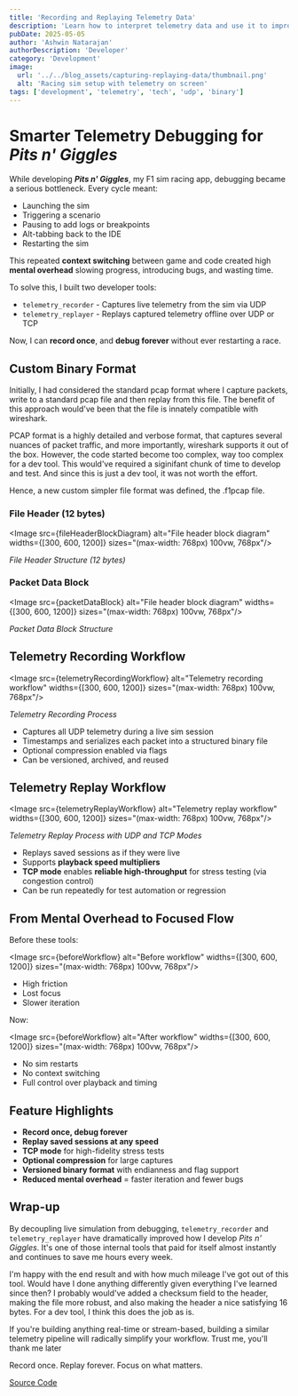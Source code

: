 ```yaml
---
title: 'Recording and Replaying Telemetry Data'
description: 'Learn how to interpret telemetry data and use it to improve your lap times in any sim racing game.'
pubDate: 2025-05-05
author: 'Ashwin Natarajan'
authorDescription: 'Developer'
category: 'Development'
image:
  url: '../../blog_assets/capturing-replaying-data/thumbnail.png'
  alt: 'Racing sim setup with telemetry on screen'
tags: ['development', 'telemetry', 'tech', 'udp', 'binary']
---
```




# Smarter Telemetry Debugging for *Pits n' Giggles*

While developing ***Pits n' Giggles***, my F1 sim racing app, debugging became a serious bottleneck. Every cycle meant:

- Launching the sim
- Triggering a scenario
- Pausing to add logs or breakpoints
- Alt-tabbing back to the IDE
- Restarting the sim

This repeated **context switching** between game and code created high **mental overhead** slowing progress, introducing bugs, and wasting time.

To solve this, I built two developer tools:

- `telemetry_recorder` - Captures live telemetry from the sim via UDP
- `telemetry_replayer` - Replays captured telemetry offline over UDP or TCP

Now, I can **record once**, and **debug forever** without ever restarting a race.

## Custom Binary Format

Initially, I had considered the standard pcap format where I capture packets, write to a standard pcap file and then replay from this file.
The benefit of this approach would've been that the file is innately compatible with wireshark.

PCAP format is a highly detailed and verbose format, that captures several nuances of packet traffic, and more importantly, wireshark supports it out of the box.
However, the code started become too complex, way too complex for a dev tool. This would've required a siginifant chunk of time to develop and test.
And since this is just a dev tool, it was not worth the effort.

Hence, a new custom simpler file format was defined, the .f1pcap file.

### File Header (12 bytes)

<Image
  src={fileHeaderBlockDiagram}
  alt="File header block diagram"
  widths={[300, 600, 1200]}
  sizes="(max-width: 768px) 100vw, 768px"/>

*File Header Structure (12 bytes)*

### Packet Data Block

<Image
  src={packetDataBlock}
  alt="File header block diagram"
  widths={[300, 600, 1200]}
  sizes="(max-width: 768px) 100vw, 768px"/>

*Packet Data Block Structure*

## Telemetry Recording Workflow

<Image
  src={telemetryRecordingWorkflow}
  alt="Telemetry recording workflow"
  widths={[300, 600, 1200]}
  sizes="(max-width: 768px) 100vw, 768px"/>

*Telemetry Recording Process*

* Captures all UDP telemetry during a live sim session
* Timestamps and serializes each packet into a structured binary file
* Optional compression enabled via flags
* Can be versioned, archived, and reused

## Telemetry Replay Workflow

<Image
  src={telemetryReplayWorkflow}
  alt="Telemetry replay workflow"
  widths={[300, 600, 1200]}
  sizes="(max-width: 768px) 100vw, 768px"/>

*Telemetry Replay Process with UDP and TCP Modes*

* Replays saved sessions as if they were live
* Supports **playback speed multipliers**
* **TCP mode** enables **reliable high-throughput** for stress testing (via congestion control)
* Can be run repeatedly for test automation or regression

## From Mental Overhead to Focused Flow

Before these tools:

<Image
  src={beforeWorkflow}
  alt="Before workflow"
  widths={[300, 600, 1200]}
  sizes="(max-width: 768px) 100vw, 768px"/>

* High friction
* Lost focus
* Slower iteration

Now:

<Image
  src={beforeWorkflow}
  alt="After workflow"
  widths={[300, 600, 1200]}
  sizes="(max-width: 768px) 100vw, 768px"/>

* No sim restarts
* No context switching
* Full control over playback and timing

## Feature Highlights

* **Record once, debug forever**
* **Replay saved sessions at any speed**
* **TCP mode** for high-fidelity stress tests
* **Optional compression** for large captures
* **Versioned binary format** with endianness and flag support
* **Reduced mental overhead** = faster iteration and fewer bugs

## Wrap-up

By decoupling live simulation from debugging, `telemetry_recorder` and `telemetry_replayer` have dramatically improved how I develop *Pits n' Giggles*. It's one of those internal tools that paid for itself almost instantly and continues to save me hours every week.

I'm happy with the end result and with how much mileage I've got out of this tool. Would have I done anything differently given everything I've learned since then?
I probably would've added a checksum field to the header, making the file more robust, and also making the header a nice satisfying 16 bytes.
For a dev tool, I think this does the job as is.

If you're building anything real-time or stream-based, building a similar telemetry pipeline will radically simplify your workflow.
Trust me, you'll thank me later

Record once. Replay forever. Focus on what matters.

[Source Code](https://github.com/ashwin-nat/pits-n-giggles/tree/main/apps/dev_tools)
